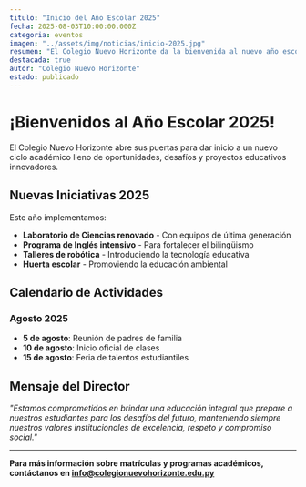 ```yaml
---
titulo: "Inicio del Año Escolar 2025"
fecha: 2025-08-03T10:00:00.000Z
categoria: eventos
imagen: "../assets/img/noticias/inicio-2025.jpg"
resumen: "El Colegio Nuevo Horizonte da la bienvenida al nuevo año escolar 2025 con grandes expectativas y nuevos proyectos educativos."
destacada: true
autor: "Colegio Nuevo Horizonte"
estado: publicado
---
```


# ¡Bienvenidos al Año Escolar 2025!

El Colegio Nuevo Horizonte abre sus puertas para dar inicio a un nuevo ciclo académico lleno de oportunidades, desafíos y proyectos educativos innovadores.

## Nuevas Iniciativas 2025

Este año implementamos:

- **Laboratorio de Ciencias renovado** - Con equipos de última generación
- **Programa de Inglés intensivo** - Para fortalecer el bilingüismo
- **Talleres de robótica** - Introduciendo la tecnología educativa
- **Huerta escolar** - Promoviendo la educación ambiental

## Calendario de Actividades

### Agosto 2025
- **5 de agosto**: Reunión de padres de familia
- **10 de agosto**: Inicio oficial de clases
- **15 de agosto**: Feria de talentos estudiantiles

## Mensaje del Director

*"Estamos comprometidos en brindar una educación integral que prepare a nuestros estudiantes para los desafíos del futuro, manteniendo siempre nuestros valores institucionales de excelencia, respeto y compromiso social."*

---

**Para más información sobre matrículas y programas académicos, contáctanos en info@colegionuevohorizonte.edu.py**
